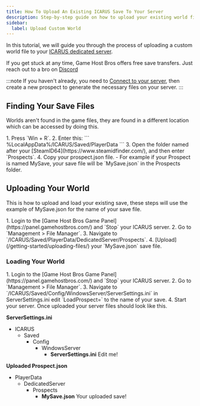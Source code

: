 ```yaml
---
title: How To Upload An Existing ICARUS Save To Your Server
description: Step-by-step guide on how to upload your existing world file to your ICARUS dedicated server.
sidebar:
  label: Upload Custom World
---
```


In this tutorial, we will guide you through the process of uploading a custom world file to your [ICARUS dedicated server](https://www.gamehostbros.com/icarus-server-hosting/).

If you get stuck at any time, Game Host Bros offers free save transfers. Just reach out to a bro on [Discord](https://discord.gg/FN4XgbAwzr)

:::note
If you haven't already, you need to [Connect to your server](/games/icarus/connect-to-your-server/), then create a new prospect to generate the necessary files on your server.
:::

## Finding Your Save Files

Worlds aren't found in the game files, they are found in a different location which can be accessed by doing this.

<Steps>
1. Press `Win + R`.
2. Enter this: 
   ```
   %LocalAppData%/ICARUS/Saved/PlayerData
   ```
3. Open the folder named after your [SteamID64](https://www.steamidfinder.com/), and then enter `Prospects`.
4. Copy your prospect.json file.
   - For example if your Prospect is named MySave, your save file will be `MySave.json` in the Prospects folder.
</Steps>

## Uploading Your World

This is how to upload and load your existing save, these steps will use the example of MySave.json for the name of your save file.

<Steps>
1. Login to the [Game Host Bros Game Panel](https://panel.gamehostbros.com/) and `Stop` your ICARUS server.
2. Go to `Management > File Manager`.
3. Navigate to `/ICARUS/Saved/PlayerData/DedicatedServer/Prospects`. 
4. [Upload](/getting-started/uploading-files/) your `MySave.json` save file.
</Steps>

### Loading Your World

<Steps>
1. Login to the [Game Host Bros Game Panel](https://panel.gamehostbros.com/) and `Stop` your ICARUS server.
2. Go to `Management > File Manager`.
3. Navigate to `/ICARUS/Saved/Config/WindowsServer/ServerSettings.ini` in ServerSettings.ini edit `LoadProspect=` to the name of your save.
4. Start your server.

</Steps>
Once uploaded your server files should look like this.

**ServerSettings.ini**

<FileTree>

- ICARUS
  - Saved
    - Config
      - WindowsServer
        - **ServerSettings.ini** Edit me!
</FileTree>

**Uploaded Prospect.json**
<FileTree>

  - PlayerData
    - DedicatedServer
      - Prospects
        - **MySave.json** Your uploaded save!
</FileTree>





